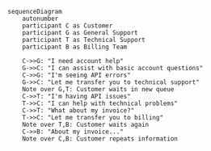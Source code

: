 ```mermaid
sequenceDiagram
    autonumber
    participant C as Customer
    participant G as General Support
    participant T as Technical Support
    participant B as Billing Team
    
    C->>G: "I need account help"
    G->>C: "I can assist with basic account questions"
    C->>G: "I'm seeing API errors"
    G->>C: "Let me transfer you to technical support"
    Note over G,T: Customer waits in new queue
    C->>T: "I'm having API issues"
    T->>C: "I can help with technical problems"
    C->>T: "What about my invoice?"
    T->>C: "Let me transfer you to billing"
    Note over T,B: Customer waits again
    C->>B: "About my invoice..."
    Note over C,B: Customer repeats information
```